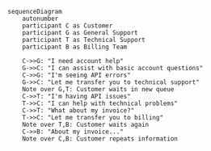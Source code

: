 ```mermaid
sequenceDiagram
    autonumber
    participant C as Customer
    participant G as General Support
    participant T as Technical Support
    participant B as Billing Team
    
    C->>G: "I need account help"
    G->>C: "I can assist with basic account questions"
    C->>G: "I'm seeing API errors"
    G->>C: "Let me transfer you to technical support"
    Note over G,T: Customer waits in new queue
    C->>T: "I'm having API issues"
    T->>C: "I can help with technical problems"
    C->>T: "What about my invoice?"
    T->>C: "Let me transfer you to billing"
    Note over T,B: Customer waits again
    C->>B: "About my invoice..."
    Note over C,B: Customer repeats information
```